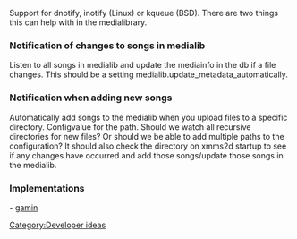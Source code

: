 Support for dnotify, inotify (Linux) or kqueue (BSD). There are two things this can help with in the medialibrary.

=== Notification of changes to songs in medialib ===
Listen to all songs in medialib and update the mediainfo in the db if a file changes. This should be a setting medialib.update_metadata_automatically.

=== Notification when adding new songs ===
Automatically add songs to the medialib when you upload files to a specific directory. Configvalue for the path. Should we watch all recursive directories for new files? Or should we be able to add multiple paths to the configuration? It should also check the directory on xmms2d startup to see if any changes have occurred and add those songs/update those songs in the medialib.

=== Implementations ===
- [http://git.xmms2.org/xmms2/xmms2-devel/log/src/clients/medialib-updater gamin]


[[Category:Developer ideas]]